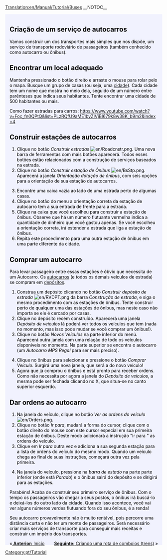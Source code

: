 [[Translation:en/Manual/Tutorial/Buses]]
__NOTOC__
{{en/Tabs|5|2
|Tutorial/Pt|1. Início<!--
-->|Tutorial/Autocarros (Ônibus)/Pt|2. Autocarros (Ônibus)<!--
-->|Tutorial/Comboios (Trens)/Pt|3. Comboios (Trens)<!--
-->|Tutorial/Aviões/Pt|4. Aviões<!--
-->|Tutorial/Fim/Pt|5. Final}}
<div style="padding:.5em 1em 1em 1em; border-top:none; background-color:#f1f2fe; color:#000;">
{{pt/Tutorial}}
==Criação de um serviço de autocarros==
Vamos construir um dos transportes mais simples que nos dispõe, um serviço de transporte rodoviário de passageiros (também conhecido como autocarro ou ônibus).

==Encontrar um local adequado==
Mantenha pressionado o botão direito e arraste o mouse para rolar pelo o mapa. Busque um grupo de casas (ou seja, uma [[pt/Cidade|cidade]]). Cada cidade tem um nome que mostra no meio dela, seguido de um número entre parênteses que indica seus habitantes. Tente encontrar uma cidade de 500 habitantes ou mais.
{{en/Phototable|[[File:pt/Tutorial onibus 1.png|400px]]|Uma cidade.|none}}

Como fazer estradas para carros: https://www.youtube.com/watch?v=Foc_fn0QPtQ&list=PLzRQfU9aME1byZIVjBI679k8w38K_b9m2&index=4

==Construir estações de autocarros==

#Clique no botão ''Construir estradas'' [[File:en/Roadcnstr.png]]. Uma nova barra de ferramentas com mais botões aparecerá. Todos esses botões estão relacionados com a construção de serviços baseados na estrada.
#Clique no botão ''Construir estação de Ônibus'' [[File:en/BsStp.png]]. Aparecerá a janela ''Orientação dotação de ônibus'', com seis opções para a orientação de sua estação de autocarros.
{{en/Phototable|[[File:en/Estacao de onibus2.png]]|Escolha uma orientação e localização.|none|6=:}}
<ol start="3">
<li>Encontre uma caixa vazia ao lado de uma estrada perto de algumas casas.
<li> Clique no botão do menu a orientação correta da estação de autocarro tem a sua entrada de frente para a estrada.
<li> Clique na caixa que você escolheu para construir a estação de ônibus. Observe que há um número flutuante vermelha indica a quantidade de dinheiro que você gastou apenas. Se você escolheu a orientação correta, irá estender a estrada que liga a estação de ônibus.
<li> Repita este procedimento para uma outra estação de ônibus em uma parte diferente da cidade.
</ol>
{{en/Phototable|[[File:pt/Tutorial onibus 4.png|400px]]|Após a construção das duas estações de ônibus.|none|6=:}}

==Comprar um autocarro==
Para levar passageiro entre essas estações é óbvio que necessita de um Autocarro. Os [[pt/Autocarros (Ônibus)|autocarros]] (e todos os demais veículos de estrada) se compram em [[pt/Depósitos de estrada|depósitos]].
#Construa um depósito clicando no botão ''Construir depósito de estrada'' [[File:en/RVDPT.png]] da barra ''Construção de estrada'', e siga o mesmo procedimento com as estações de ônibus. Tente construir perto de qualquer uma das estações de ônibus, mas neste caso não importa se ele é cercado por casas.
#Clique no depósito recém construído. Aparecerá uma janela ''Depósito de veículos'' lá poderá ver todos os veículos que tem (nada no momento, mas isso pode mudar se você comprar um ônibus!).
#Clique no botão ''Novos Veículos'' na parte inferior do menú. Aparecerá outra janela com uma relação de todo os veículos disponiveis no momento. Na parte superior se encontra o autocarro (um ''Autocarro MPS Regal'' para ser mais preciso).
{{en/Phototable|[[File:pt/Tutorial onibus 5.png]]|O interior do depósito...|none|6=:}}
<ol start="4">
<li> Clique no ônibus para selecionar e pressione o botão ''Comprar Veículo''. Surgirá uma nova janela, que será a do novo veículo!
<li>Agora que já comprou o ônibus e está pronto para receber ordens. Como não necessita por agora a janela do ''Depósito de veículos'', a mesma pode ser fechada clicando no X, que situa-se no canto superior esquerdo.
</ol>

==Dar ordens ao autocarro==
#Na janela do veículo, clique no botão ''Ver as ordens do veículo'' [[File:en/Orders.png]].
#Clique no botão ''Ir para'', mudará a forma do cursor, clique com o botão direito do mouse com este cursor especial em sua primeira estação de ônibus. Deste modo adicionará a instrução "Ir para <nome da estação>" as ordens do veículo.
#Clique em ''Ir para'' outra vez e adiciona a sua segunda estação para a lista de ordens do veículo do mesmo modo. Quando um veículo chega ao final de suas instruções, começará outra vez pela primeira.
{{en/Phototable|[[File:pt/Tutorial onibus 6.png]]|Dando ordens.|none|6=:}}
<ol start="4">
<li>Na janela do veículo, pressione na ''barra de estado'' na parte parte inferior (onde está ''Parado'') e o ônibus sairá do depósito e se dirigirá para as estações.
</ol>
{{en/Phototable|[[File:pt/Tutorial onibus 7.png]]|Seu primero ônibus está a pronto de chegar na estação.|none|6=:}}
Parabéns! Acaba de construir seu primeiro serviço de ônibus. Com o tempo os passageiros vão chegar a seus postos, o ônibus irá buscá-lo e deixá-los do outro lado da cidade. Quando isso acontece, você vai ver alguns números verdes flutuando fora do seu ônibus, é a renda!

Seu autocarro provavelmente não é muito rentável, pois percorre uma distância curta e não ter um monte de passageiros. Será necessário criar mais serviços de transporte para conseguir mais receitas e construir um império dos transportes.


<span style="float: right">[[pt/Manual/Tutorial/Comboios (Trens)|'''Seguinte:''' Criando uma rota de comboios (trens)]] &raquo; </span>
<span style="float: left">&laquo;[[pt/Manual/Tutorial| '''Anterior:''' Início]]</span>
</div>
[[Category:pt/Tutorial]]